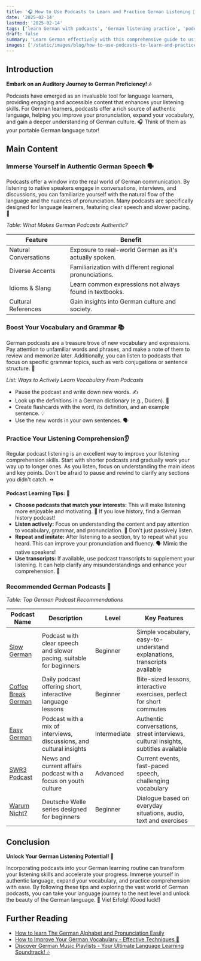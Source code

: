 ```yaml
---
title: '🎧 How to Use Podcasts to Learn and Practice German Listening 🚀'
date: '2025-02-14'
lastmod: '2025-02-14'
tags: ['learn German with podcasts', 'German listening practice', 'podcast learning tips', 'how to improve listening skills', 'German audio resources']
draft: false
summary: 'Learn German effectively with this comprehensive guide to using podcasts for immersive listening practice. Discover how podcasts can enhance your fluency, pronunciation, and comprehension skills. 👂🇩🇪'
images: ['/static/images/blog/how-to-use-podcasts-to-learn-and-practice-german-listening-1.webp']
---
```


## Introduction

**Embark on an Auditory Journey to German Proficiency! 🎶**

Podcasts have emerged as an invaluable tool for language learners, providing engaging and accessible content that enhances your listening skills. For German learners, podcasts offer a rich source of authentic language, helping you improve your pronunciation, expand your vocabulary, and gain a deeper understanding of German culture. 🎧 Think of them as your portable German language tutor!

## Main Content

### **Immerse Yourself in Authentic German Speech 🗣️**

Podcasts offer a window into the real world of German communication. By listening to native speakers engage in conversations, interviews, and discussions, you can familiarize yourself with the natural flow of the language and the nuances of pronunciation. Many podcasts are specifically designed for language learners, featuring clear speech and slower pacing. 🐌

_Table: What Makes German Podcasts Authentic?_

| Feature               | Benefit                                                 |
| --------------------- | ------------------------------------------------------- |
| Natural Conversations | Exposure to real-world German as it's actually spoken.  |
| Diverse Accents       | Familiarization with different regional pronunciations. |
| Idioms & Slang        | Learn common expressions not always found in textbooks. |
| Cultural References   | Gain insights into German culture and society.          |

### **Boost Your Vocabulary and Grammar 📚**

German podcasts are a treasure trove of new vocabulary and expressions. Pay attention to unfamiliar words and phrases, and make a note of them to review and memorize later. Additionally, you can listen to podcasts that focus on specific grammar topics, such as verb conjugations or sentence structure. 📝

_List: Ways to Actively Learn Vocabulary From Podcasts_

- Pause the podcast and write down new words. ✍️
- Look up the definitions in a German dictionary (e.g., Duden). 📖
- Create flashcards with the word, its definition, and an example sentence. 💡
- Use the new words in your own sentences. 🗣️

### **Practice Your Listening Comprehension👂**

Regular podcast listening is an excellent way to improve your listening comprehension skills. Start with shorter podcasts and gradually work your way up to longer ones. As you listen, focus on understanding the main ideas and key points. Don't be afraid to pause and rewind to clarify any sections you didn't catch. ⏪

**Podcast Learning Tips: 🚀**

- **Choose podcasts that match your interests:** This will make listening more enjoyable and motivating. 🤩 If you love history, find a German history podcast!
- **Listen actively:** Focus on understanding the content and pay attention to vocabulary, grammar, and pronunciation. 🧐 Don't just passively listen.
- **Repeat and imitate:** After listening to a section, try to repeat what you heard. This can improve your pronunciation and fluency. 🗣️ Mimic the native speakers!
- **Use transcripts:** If available, use podcast transcripts to supplement your listening. It can help clarify any misunderstandings and enhance your comprehension. 📝

### **Recommended German Podcasts 🌟**

_Table: Top German Podcast Recommendations_

| Podcast Name                                                                | Description                                                          | Level        | Key Features                                                                       |
| --------------------------------------------------------------------------- | -------------------------------------------------------------------- | ------------ | ---------------------------------------------------------------------------------- |
| [Slow German](https://open.spotify.com/show/1LjZv4vFFBWfFPH8bHczGb)         | Podcast with clear speech and slower pacing, suitable for beginners  | Beginner     | Simple vocabulary, easy-to-understand explanations, transcripts available          |
| [Coffee Break German](https://open.spotify.com/show/3QiX0ZkjILyGWmpemackWB) | Daily podcast offering short, interactive language lessons           | Beginner     | Bite-sized lessons, interactive exercises, perfect for short commutes              |
| [Easy German](https://www.youtube.com/channel/UCbxb2fqe9oNgglAoYqsYOtQ)     | Podcast with a mix of interviews, discussions, and cultural insights | Intermediate | Authentic conversations, street interviews, cultural insights, subtitles available |
| [SWR3 Podcast](https://www.swr3.de/podcasts/index.html)                     | News and current affairs podcast with a focus on youth culture       | Advanced     | Current events, fast-paced speech, challenging vocabulary                          |
| [Warum Nicht?](https://open.spotify.com/show/4vg27FkDuB88g3laxRXVzW)        | Deutsche Welle series designed for beginners                         | Beginner     | Dialogue based on everyday situations, audio, text and exercises                   |

## Conclusion

**Unlock Your German Listening Potential! 🔑**

Incorporating podcasts into your German learning routine can transform your listening skills and accelerate your progress. Immerse yourself in authentic language, expand your vocabulary, and practice comprehension with ease. By following these tips and exploring the vast world of German podcasts, you can take your language journey to the next level and unlock the beauty of the German language. 🎉 Viel Erfolg! (Good luck!)

## Further Reading

- [How to learn The German Alphabet and Pronunciation Easily](/blog/how-to-learn-the-german-alphabet-and-pronunciation-easily)
- [How to Improve Your German Vocabulary - Effective Techniques 🚀](/blog/how-to-improve-your-german-vocabulary--effective-techniques)
- [Discover German Music Playlists - Your Ultimate Language Learning Soundtrack! 🎶](/blog/discover-german-music-for-learners)
